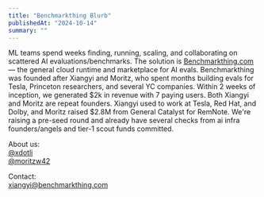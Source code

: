 ```yaml
---
title: "Benchmarkthing Blurb"
publishedAt: "2024-10-14"
summary: ""
---
```


ML teams spend weeks finding, running, scaling, and collaborating on scattered AI evaluations/benchmarks. The solution is [Benchmarkthing.com](https://benchmarkthing.com) — the general cloud runtime and marketplace for AI evals. Benchmarkthing was founded after Xiangyi and Moritz, who spent months building evals for Tesla, Princeton researchers, and several YC companies. Within 2 weeks of inception, we generated $2k in revenue with 7 paying users. Both Xiangyi and Moritz are repeat founders. Xiangyi used to work at Tesla, Red Hat, and Dolby, and Moritz raised $2.8M from General Catalyst for RemNote. We're raising a pre-seed round and already have several checks from ai infra founders/angels and tier-1 scout funds committed.

About us:  
[@xdotli](https://x.com/xdotli)  
[@moritzw42](https://x.com/moritzw42)

Contact:  
[xiangyi@benchmarkthing.com](mailto:xiangyi@benchmarkthing.com)
